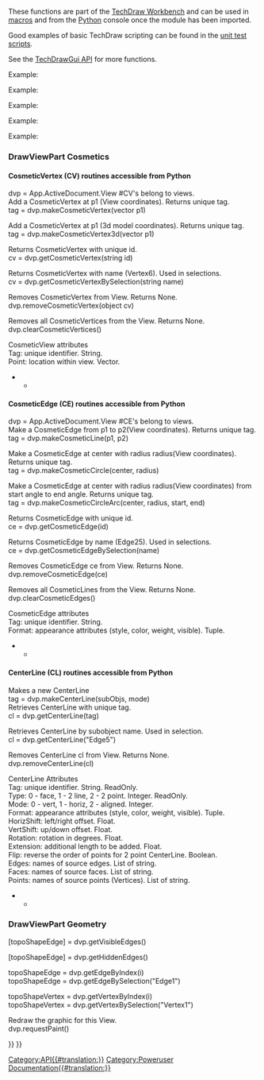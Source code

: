<languages/>
<translate>
<!--T:1-->
{{VeryImportantMessage|(November 2018) This information may be incomplete and outdated. For the latest API, see the [https://www.freecadweb.org/api autogenerated API documentation].}}
These functions are part of the [[TechDraw_Workbench|TechDraw Workbench]] and can be used in [[Macros|macros]] and from the [[Python|Python]] console once the {{incode|TechDraw}} module has been imported.

<!--T:11-->
Good examples of basic TechDraw scripting can be found in the [https://github.com/FreeCAD/FreeCAD/tree/master/src/Mod/TechDraw/TDTest unit test scripts]. 

<!--T:5-->
See the [[TechDrawGui API|TechDrawGui API]] for more functions.

<!--T:2-->
Example:

</translate>
{{Code|code=
import FreeCAD
import TechDraw

page = FreeCAD.ActiveDocument.addObject('TechDraw::DrawPage', 'Page')
FreeCAD.ActiveDocument.addObject('TechDraw::DrawSVGTemplate', 'Template')
FreeCAD.ActiveDocument.Template.Template = templateFileSpec
FreeCAD.ActiveDocument.Page.Template = FreeCAD.ActiveDocument.Template
page.ViewObject.show()
view = FreeCAD.ActiveDocument.addObject('TechDraw::DrawViewPart', 'View')
rc = page.addView(view)
}}

<translate>
<!--T:3-->
{{APIFunction|EdgeWalker|listOfEdges, [bool]|Creates wires from edges in input by planar graph traversal. Optionally exclude the OuterWire by setting optional parameter to false.|List of wires sorted by size (descending)}}
{{APIFunction|findOuterWire|listOfEdges|Finds the OuterWire (largest) of a list of edges (that form a planar graph).|Outer wire}}
{{APIFunction|findShapeOutline|TopoShape, scale, direction|Project shape in direction and find outer wire of result.|Outline wire}}

<!--T:7-->
{{APIFunction|viewPartAsDxf|DrawViewPart|Return the edges of a DrawViewPart in Dxf format.|String}}
Example:

</translate>
{{Code|code=
fileSpecDxf = "fcOut.dxf"
v = App.ActiveDocument.View
s = TechDraw.viewPartAsDxf(v)
dxfEnd = "0\nEOF\n"
dxfFile = open(fileSpecDxf, "w")
dxfFile.write(s)
dxfFile.write(dxfEnd)
dxfFile.close()
}}
<translate>

<!--T:8-->
{{APIFunction|viewPartAsSvg|DrawViewPart|Return the edges of a DrawViewPart in Svg format.|String}}
Example:

</translate>
{{Code|code=
fileSpecSvg = "fcOut.svg"
v = App.ActiveDocument.View
s = TechDraw.viewPartAsSvg(v)
head = '<svg\n' + \
       '	xmlns="http://www.w3.org/2000/svg" version="1.1" \n' + \
       '	xmlns:freecad="http://www.freecadweb.org/wiki/index.php?title=Svg_Namespace">\n'
tail = '\n</svg>'
svgFile = open(fileSpecSvg, "w")
svgFile.write(head)
svgFile.write(s)
svgFile.write(tail)
svgFile.close()
}}
<translate>

<!--T:9-->
{{APIFunction|writeDXFView|DrawViewPart, FileName|Save the DrawViewPart in Dxf.|File}}
Example:

</translate>
{{Code|code=
import TechDraw
TechDraw.writeDXFView(myPart,myFileName)
}}
<translate>

<!--T:10-->
{{APIFunction|writeDXFPage|DrawPage, FileName|Save the DrawPage in Dxf.|File}}
Example:

</translate>
{{Code|code=
import TechDraw
TechDraw.writeDXFPage(myPage,myFileName)
}}
<translate>

===DrawViewPart Cosmetics=== <!--T:12-->

====CosmeticVertex (CV) routines accessible from Python==== <!--T:18-->

<!--T:19-->
dvp = App.ActiveDocument.View  #CV's belong to views.<br>

<!--T:20-->
Add a CosmeticVertex at p1 (View coordinates). Returns unique tag.<br>
tag = dvp.makeCosmeticVertex(vector p1) 

<!--T:21-->
Add a CosmeticVertex at p1 (3d model coordinates). Returns unique tag.<br>
tag = dvp.makeCosmeticVertex3d(vector p1) 

<!--T:22-->
Returns CosmeticVertex with unique id.<br>
cv = dvp.getCosmeticVertex(string id) 

<!--T:23-->
Returns CosmeticVertex with name (Vertex6). Used in selections.<br>
cv = dvp.getCosmeticVertexBySelection(string name) 

<!--T:25-->
Removes CosmeticVertex from View. Returns None.<br>
dvp.removeCosmeticVertex(object cv) 

<!--T:26-->
Removes all CosmeticVertices from the View. Returns None.<br>
dvp.clearCosmeticVertices()

<!--T:27-->
CosmeticView attributes<br>
Tag: unique identifier. String.<br>
Point: location within view. Vector.<br>

</translate>
<!--T:28-->
********************************************************************************
{{Code|code=
#!/usr/bin/env python
# -*- coding: utf-8 -*-

<!--T:29-->
# Py CosmeticVertex demo
import FreeCAD
import TechDraw

<!--T:30-->
v = App.ActiveDocument.View
p = App.Vector(-3.0, -3.0, 0.0)

<!--T:31-->
#make CV
tag = v.makeCosmeticVertex(p)
print("t: {}".format(tag))

<!--T:32-->
#retrieve CV
cv = v.getCosmeticVertex(tag)
print("cv: {}".format(cv))
print("Tag: {}".format(cv.Tag))


<!--T:34-->
cv2 = v.getCosmeticVertexBySelection("Vertex4")
print("New Point: {}".format(cv2.Point))

<!--T:35-->
#make CV from 3d
p3d = App.Vector(2.0, 2.0, 2.0)
print("3d point in: {}".format(p3d))
tag3d = v.makeCosmeticVertex3d(p3d)
cv3 = v.getCosmeticVertex(tag3d)
print("3d point out: {}".format(cv3.Point))
}}

<translate>
====CosmeticEdge (CE) routines accessible from Python==== <!--T:36-->

<!--T:37-->
dvp = App.ActiveDocument.View  #CE's belong to views.<br>

<!--T:38-->
Make a CosmeticEdge from p1 to p2(View coordinates). Returns unique tag.<br>
tag = dvp.makeCosmeticLine(p1, p2)

<!--T:39-->
Make a CosmeticEdge at center with radius radius(View coordinates). Returns unique tag.<br>
tag = dvp.makeCosmeticCircle(center, radius)

<!--T:40-->
Make a CosmeticEdge at center with radius radius(View coordinates) from start angle to end angle. Returns unique tag.<br>
tag = dvp.makeCosmeticCircleArc(center, radius, start, end)

<!--T:41-->
Returns CosmeticEdge with unique id.<br>
ce = dvp.getCosmeticEdge(id)

<!--T:42-->
Returns CosmeticEdge by name (Edge25).  Used in selections.<br>
ce = dvp.getCosmeticEdgeBySelection(name)

<!--T:44-->
Removes CosmeticEdge ce from View. Returns None.<br>
dvp.removeCosmeticEdge(ce)

<!--T:45-->
Removes all CosmeticLines from the View. Returns None.<br>
dvp.clearCosmeticEdges()

<!--T:46-->
CosmeticEdge attributes<br>
Tag: unique identifier. String.<br>
Format: appearance attributes (style, color, weight, visible). Tuple.<br>

</translate>
<!--T:47-->
********************************************************************************
{{Code|code=
#!/usr/bin/env python
# -*- coding: utf-8 -*-

<!--T:48-->
# Py CosmeticEdge demo
import FreeCAD
import TechDraw

<!--T:49-->
#points
org = App.Vector(0.0, 0.0, 0.0)
midTop = FreeCAD.Vector (1.0, 5.0, 0.0)   # middle, top
midBot = FreeCAD.Vector(2.0, -5.0, 0.0)      # middle, bottom
stdZ = FreeCAD.Vector(0.0, 0.0, 1.0)
center = FreeCAD.Vector(0.0, 0.0, 0.0)
arcCenter = FreeCAD.Vector(3.0, 3.0, 0.0)
vPt = FreeCAD.Vector(-3.0, 3.0, 0.0)
topRight = FreeCAD.Vector(5.0, 5.0, 0.0)
bottomLeft = FreeCAD.Vector(-5.0, -5.0, 0.0)

<!--T:50-->
#angles
arcStart = -45
arcEnd = 45

<!--T:51-->
#styles
solid = 1 
dashed = 2
dotted = 3
#weights
weight15 = 0.15
weight75 = 0.75
#colors
pyRed = (1.0, 0.0, 0.0, 0.0)
pyBlue = (0.0, 1.0, 0.0, 0.0)
pyGreen = (0.0, 0.0, 1.0, 0.0)
pyBlack = (0.0, 0.0, 0.0, 0.0)
shadow = (0.1, 0.1, 0.1, 0.0)

<!--T:52-->
radius = 5.0
style = dashed
weight = weight75

<!--T:53-->
dvp = App.ActiveDocument.View

<!--T:54-->
print(dvp)

<!--T:55-->
print("making line")
tag = dvp.makeCosmeticLine(midTop,midBot,style, weight, pyBlue)
ce = dvp.getCosmeticEdge(tag)
print("line tag: {}".format(tag))

<!--T:56-->
print("making diagonal")
dvp.makeCosmeticLine(bottomLeft,topRight,solid, weight, pyGreen)

<!--T:57-->
print("making circle")
tag2 = dvp.makeCosmeticCircle(center, radius, style, weight, pyRed)
ce2 = dvp.getCosmeticEdge(tag2)

<!--T:58-->
print("making circleArc")
dvp.makeCosmeticCircleArc(arcCenter, radius, arcStart, arcEnd, style, weight, shadow)

<!--T:59-->
#replace
print("making new format")
oldFormat = ce.Format
newFormat = (dotted,oldFormat[1], pyRed, True)
ce.Format = newFormat

<!--T:61-->
print("removing CE with tag: {}".format(tag2))
dvp.removeCosmeticEdge(tag2)

<!--T:62-->
print("finished")
}}

<translate>
====CenterLine (CL) routines accessible from Python==== <!--T:63-->

<!--T:64-->
Makes a new CenterLine<br>
tag = dvp.makeCenterLine(subObjs, mode)<br>

<!--T:65-->
Retrieves CenterLine with unique tag.<br>
cl = dvp.getCenterLine(tag)

<!--T:66-->
Retrieves CenterLine by subobject name. Used in selection.<br>
cl = dvp.getCenterLine("Edge5")

<!--T:68-->
Removes CenterLine cl from View. Returns None.<br>
dvp.removeCenterLine(cl)

<!--T:69-->
CenterLine Attributes<br>
Tag: unique identifier. String. ReadOnly.<br>
Type: 0 - face, 1 - 2 line, 2 - 2 point. Integer. ReadOnly.<br>
Mode: 0 - vert, 1 - horiz, 2 - aligned. Integer.<br>
Format: appearance attributes (style, color, weight, visible). Tuple.<br>
HorizShift: left/right offset. Float.<br>
VertShift: up/down offset. Float.<br>
Rotation: rotation in degrees. Float.<br>
Extension: additional length to be added. Float.<br>
Flip: reverse the order of points for 2 point CenterLine. Boolean.<br>
Edges: names of source edges. List of string.<br>
Faces: names of source faces. List of string.<br>
Points: names of source points (Vertices). List of string.<br>

</translate>
<!--T:70-->
********************************************************************************
{{Code|code=
#!/usr/bin/env python
# -*- coding: utf-8 -*-

<!--T:71-->
# Py CenterLine demo
import FreeCAD
import Part
import TechDraw

<!--T:72-->
start = FreeCAD.Vector (1.0, 5.0, 0.0)   # middle, top
end = FreeCAD.Vector(1.0, -5.0, 0.0)      # middle, bottom
faceNames = ["Face0"]
edgeNames = ["Edge2", "Edge3"]
vertNames = ["Vertex1", "Vertex2"]
vMode = 0   #vertical
hMode = 1   #horizontal
aMode = 2   #aligned
#styles
solid = 1 
dashed = 2
dotted = 3
#weights
weight15 = 0.15
weight75 = 0.75
#colors
pyRed = (1.0, 0.0, 0.0, 0.0)
pyBlue = (0.0, 1.0, 0.0, 0.0)
pyBlack = (0.0, 0.0, 0.0, 0.0)
#adjustments
hShift = 1.0
vShift = 1.0
extend = 4.0
rotate = 30.0
flip = False;

<!--T:73-->
dvp = App.ActiveDocument.View

<!--T:74-->
print("making face CenterLine")
tag = dvp.makeCenterLine(faceNames,vMode)
cline = dvp.getCenterLine(tag)
print("cline tag: {}".format(tag))

<!--T:75-->
#replace
print("making new format")
oldFormat = cline.Format
newFormat = (dotted,oldFormat[1], pyRed, True)
cline.Format = newFormat
cline.Extension = 10.0

<!--T:77-->
print("making edgeCenterLine")
cline2 = dvp.makeCenterLine(edgeNames,hMode)

<!--T:78-->
print("making vertexCenterLine")
cline3 = dvp.makeCenterLine(vertNames,aMode)

<!--T:79-->
print("finished")
}}

<translate>
===DrawViewPart Geometry=== <!--T:16-->

<!--T:87-->
[topoShapeEdge] = dvp.getVisibleEdges() 

<!--T:17-->
[topoShapeEdge] = dvp.getHiddenEdges()

<!--T:80-->
topoShapeEdge = dvp.getEdgeByIndex(i) <br/>
topoShapeEdge = dvp.getEdgeBySelection("Edge1")

<!--T:81-->
topoShapeVertex = dvp.getVertexByIndex(i) <br/>
topoShapeVertex = dvp.getVertexBySelection("Vertex1")

<!--T:82-->
Redraw the graphic for this View.<br>
dvp.requestPaint()

</translate>
{{TechDraw Tools navi{{#translation:}}}}
{{Userdocnavi{{#translation:}}}}
[[Category:API{{#translation:}}]]
[[Category:Poweruser Documentation{{#translation:}}]]
{{clear}}